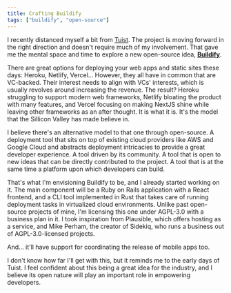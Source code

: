 ```yaml
---
title: Crafting Buildify
tags: ["buildify", "open-source"]
---
```


I recently distanced myself a bit from [Tuist](https://tuist.io). The project is moving forward in the right direction and doesn't require much of my involvement. That gave me the mental space and time to explore a new open-source idea, [**Buildify**](https://github.com/buildifydev/buildify).

There are great options for deploying your web apps and static sites these days: Heroku, Netlify, Vercel... However, they all have in common that are VC-backed. Their interest needs to align with VCs' interests, which is usually revolves around increasing the revenue. The result? Heroku struggling to support modern web frameworks, Netlify bloating the product with many features, and Vercel focusing on making NextJS shine while leaving other frameworks as an after thought. It is what it is. It's the model that the Sillicon Valley has made believe in.

I believe there's an alternative model to that one through open-source. A deployment tool that sits on top of existing cloud providers like AWS and Google Cloud and abstracts deployment intricacies to provide a great developer experience. A tool driven by its community. A tool that is open to new ideas that can be directly contributed to the project. A tool that is at the same time a platform upon which developers can build.

That's what I'm envisioning Buildify to be, and I already started working on it. The main component will be a Ruby on Rails application with a React frontend, and a CLI tool implemented in Rust that takes care of running deployment tasks in virtualized cloud environments. Unlike past open-source projects of mine, I'm licensing this one under AGPL-3.0 with a business plan in it. I took inspiration from
Plausible, which offers hosting as a service, and Mike Perham, the creator of Sidekiq, who runs a business out of AGPL-3.0-licensed projects.

And... it'll have support for coordinating the release of mobile apps too.

I don't know how far I'll get with this, but it reminds me to the early days of Tuist. I feel confident about this being a great idea for the industry, and I believe its open nature will play an important role in empowering developers.
